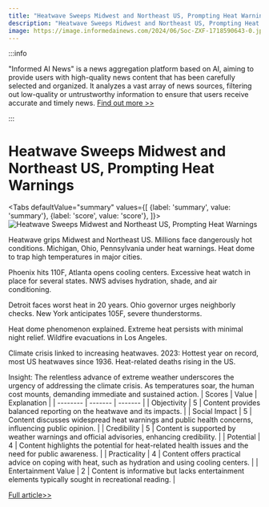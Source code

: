 ```yaml
---
title: "Heatwave Sweeps Midwest and Northeast US, Prompting Heat Warnings"
description: "Heatwave Sweeps Midwest and Northeast US, Prompting Heat Warnings"
image: https://image.informedainews.com/2024/06/Soc-ZXF-1718590643-0.jpg
---
```



:::info

"Informed AI News" is a news aggregation platform based on AI, aiming to provide users with high-quality news content that has been carefully selected and organized. It analyzes a vast array of news sources, filtering out low-quality or untrustworthy information to ensure that users receive accurate and timely news.  [Find out more >>](/)

:::

# Heatwave Sweeps Midwest and Northeast US, Prompting Heat Warnings


<Tabs
	defaultValue="summary"
	values={[
	{label: 'summary', value: 'summary'},
	{label: 'score', value: 'score'},
]}>
<TabItem value="summary">
<img
  src="https://image.informedainews.com/2024/06/Soc-ZXF-1718590643-0.jpg"
  alt="Heatwave Sweeps Midwest and Northeast US, Prompting Heat Warnings"
/>



Heatwave grips Midwest and Northeast US.
Millions face dangerously hot conditions.
Michigan, Ohio, Pennsylvania under heat warnings.
Heat dome to trap high temperatures in major cities.

Phoenix hits 110F, Atlanta opens cooling centers.
Excessive heat watch in place for several states.
NWS advises hydration, shade, and air conditioning.

Detroit faces worst heat in 20 years.
Ohio governor urges neighborly checks.
New York anticipates 105F, severe thunderstorms.

Heat dome phenomenon explained.
Extreme heat persists with minimal night relief.
Wildfire evacuations in Los Angeles.

Climate crisis linked to increasing heatwaves.
2023: Hottest year on record, most US heatwaves since 1936.
Heat-related deaths rising in the US.

Insight: The relentless advance of extreme weather underscores the urgency of addressing the climate crisis. As temperatures soar, the human cost mounts, demanding immediate and sustained action.
</TabItem>
<TabItem value="score">
	| Scores     | Value   | Explanation |
	| -------- | ------- | ------- |
	| Objectivity  | 5    | Content provides balanced reporting on the heatwave and its impacts.    |
	| Social Impact | 5     | Content discusses widespread heat warnings and public health concerns, influencing public opinion.    |
	| Credibility    | 5    | Content is supported by weather warnings and official advisories, enhancing credibility.    |
	| Potential    | 4    | Content highlights the potential for heat-related health issues and the need for public awareness.    |
	| Practicality    | 4    | Content offers practical advice on coping with heat, such as hydration and using cooling centers.    |
	| Entertainment Value    | 2    | Content is informative but lacks entertainment elements typically sought in recreational reading.    |
</TabItem>
</Tabs>

[Full article>>](https://www.theguardian.com/environment/article/2024/jun/16/us-heatwave-midwest-north-east)
